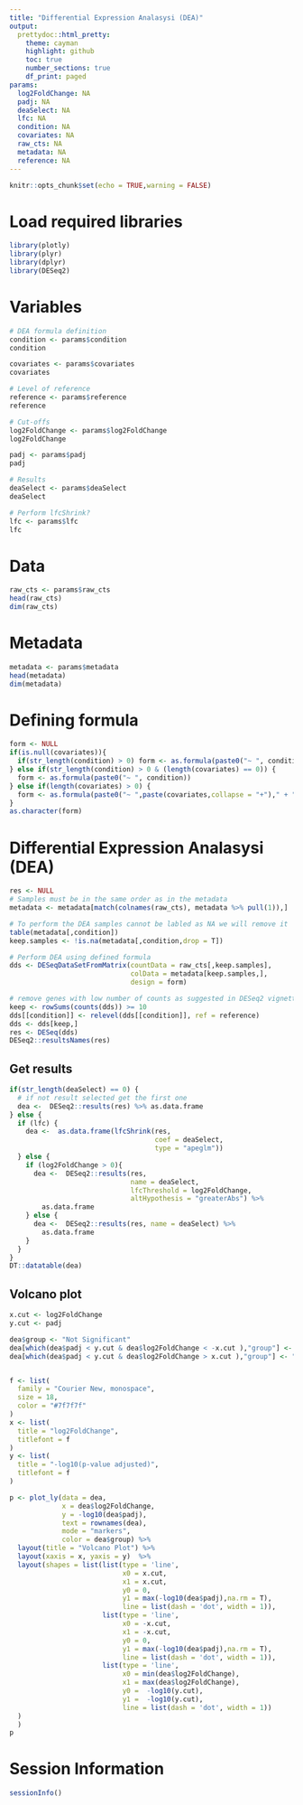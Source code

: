 ```yaml
---
title: "Differential Expression Analasysi (DEA)"
output:
  prettydoc::html_pretty:
    theme: cayman
    highlight: github
    toc: true
    number_sections: true
    df_print: paged
params:
  log2FoldChange: NA
  padj: NA
  deaSelect: NA
  lfc: NA
  condition: NA
  covariates: NA
  raw_cts: NA
  metadata: NA
  reference: NA
---
```


```r
knitr::opts_chunk$set(echo = TRUE,warning = FALSE)
```


# Load required libraries
```r
library(plotly)
library(plyr)
library(dplyr)
library(DESeq2)
```

# Variables
```r
# DEA formula definition
condition <- params$condition
condition

covariates <- params$covariates
covariates

# Level of reference
reference <- params$reference
reference

# Cut-offs
log2FoldChange <- params$log2FoldChange
log2FoldChange

padj <- params$padj
padj

# Results
deaSelect <- params$deaSelect
deaSelect

# Perform lfcShrink?
lfc <- params$lfc
lfc
```

# Data
```r
raw_cts <- params$raw_cts
head(raw_cts)
dim(raw_cts)
```

# Metadata
```r
metadata <- params$metadata
head(metadata)
dim(metadata)
```

# Defining formula
```R
form <- NULL
if(is.null(covariates)){
  if(str_length(condition) > 0) form <- as.formula(paste0("~ ", condition))
} else if(str_length(condition) > 0 & (length(covariates) == 0)) {
  form <- as.formula(paste0("~ ", condition))
} else if(length(covariates) > 0) {
  form <- as.formula(paste0("~ ",paste(covariates,collapse = "+")," + ", condition))
}
as.character(form)
```

# Differential Expression Analasysi (DEA)

```R
res <- NULL
# Samples must be in the same order as in the metadata
metadata <- metadata[match(colnames(raw_cts), metadata %>% pull(1)),]

# To perform the DEA samples cannot be labled as NA we will remove it
table(metadata[,condition])
keep.samples <- !is.na(metadata[,condition,drop = T])

# Perform DEA using defined formula
dds <- DESeqDataSetFromMatrix(countData = raw_cts[,keep.samples],
                              colData = metadata[keep.samples,],
                              design = form)

# remove genes with low number of counts as suggested in DESeq2 vignette
keep <- rowSums(counts(dds)) >= 10
dds[[condition]] <- relevel(dds[[condition]], ref = reference)
dds <- dds[keep,]
res <- DESeq(dds)
DESeq2::resultsNames(res)
```


## Get results

```R
if(str_length(deaSelect) == 0) {
  # if not result selected get the first one
  dea <-  DESeq2::results(res) %>% as.data.frame
} else {
  if (lfc) {
    dea <-  as.data.frame(lfcShrink(res, 
                                    coef = deaSelect,
                                    type = "apeglm"))
  } else {
    if (log2FoldChange > 0){
      dea <-  DESeq2::results(res,
                              name = deaSelect,
                              lfcThreshold = log2FoldChange,
                              altHypothesis = "greaterAbs") %>% 
        as.data.frame
    } else {
      dea <-  DESeq2::results(res, name = deaSelect) %>% 
        as.data.frame
    }
  }
}
DT::datatable(dea)
```


## Volcano plot

```R
x.cut <- log2FoldChange
y.cut <- padj

dea$group <- "Not Significant"
dea[which(dea$padj < y.cut & dea$log2FoldChange < -x.cut ),"group"] <- "Downregulated"
dea[which(dea$padj < y.cut & dea$log2FoldChange > x.cut ),"group"] <- "Upregulated"


f <- list(
  family = "Courier New, monospace",
  size = 18,
  color = "#7f7f7f"
)
x <- list(
  title = "log2FoldChange",
  titlefont = f
)
y <- list(
  title = "-log10(p-value adjusted)",
  titlefont = f
)

p <- plot_ly(data = dea, 
             x = dea$log2FoldChange, 
             y = -log10(dea$padj), 
             text = rownames(dea), 
             mode = "markers", 
             color = dea$group) %>% 
  layout(title = "Volcano Plot") %>%
  layout(xaxis = x, yaxis = y)  %>%
  layout(shapes = list(list(type = 'line', 
                            x0 = x.cut, 
                            x1 = x.cut, 
                            y0 = 0, 
                            y1 = max(-log10(dea$padj),na.rm = T), 
                            line = list(dash = 'dot', width = 1)),
                       list(type = 'line', 
                            x0 = -x.cut, 
                            x1 = -x.cut, 
                            y0 = 0, 
                            y1 = max(-log10(dea$padj),na.rm = T), 
                            line = list(dash = 'dot', width = 1)),
                       list(type = 'line', 
                            x0 = min(dea$log2FoldChange), 
                            x1 = max(dea$log2FoldChange), 
                            y0 =  -log10(y.cut), 
                            y1 =  -log10(y.cut), 
                            line = list(dash = 'dot', width = 1))
  ) 
  )
p
```

# Session Information
```r
sessionInfo()
```
